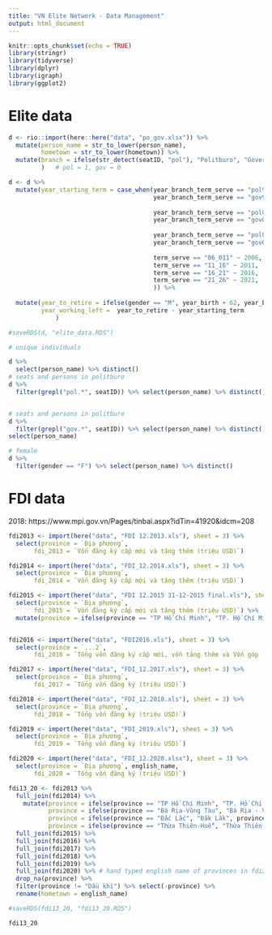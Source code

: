 ```yaml
---
title: "VN Elite Network - Data Management"
output: html_document
---
```


```r
knitr::opts_chunk$set(echo = TRUE)
library(stringr)
library(tidyverse)
library(dplyr)
library(igraph)
library(ggplot2)
```

# Elite data
```r
d <- rio::import(here::here("data", "po_gov.xlsx")) %>% 
  mutate(person_name = str_to_lower(person_name), 
         hometown = str_to_lower(hometown)) %>% 
  mutate(branch = ifelse(str_detect(seatID, "pol"), "Politburo", "Government")
         )   # pol = 1, gov = 0

d <- d %>% 
  mutate(year_starting_term = case_when(year_branch_term_serve == "pol96_01" ~ 1996,
                                        year_branch_term_serve == "gov97_02" ~ 1997,
                                        
                                        year_branch_term_serve == "pol01_06" ~ 2001, 
                                        year_branch_term_serve == "gov02_07" ~ 2002,
                                        
                                        year_branch_term_serve == "pol06_11" ~ 2006,
                                        year_branch_term_serve == "gov07_11" ~ 2007,
                                        
                                        term_serve == "06_011" ~ 2006,
                                        term_serve == "11_16" ~ 2011,
                                        term_serve == "16_21" ~ 2016,
                                        term_serve == "21_26" ~ 2021,
                                        )) %>% 
  
  mutate(year_to_retire = ifelse(gender == "M", year_birth + 62, year_birth + 60),
         year_working_left =  year_to_retire - year_starting_term
             ) 

#saveRDS(d, "elite_data.RDS")

# unique individuals 

d %>% 
  select(person_name) %>% distinct()
# seats and persons in politburo
d %>% 
  filter(grepl("pol.*", seatID)) %>% select(person_name) %>% distinct()


# seats and persons in politburo
d %>% 
  filter(grepl("gov.*", seatID)) %>% select(person_name) %>% distinct()
select(person_name)

# female
d %>% 
  filter(gender == "F") %>% select(person_name) %>% distinct()


```


# FDI data
2018: https://www.mpi.gov.vn/Pages/tinbai.aspx?idTin=41920&idcm=208

```r
fdi2013 <- import(here("data", "FDI 12.2013.xls"), sheet = 3) %>% 
  select(province = `Địa phương`,
       fdi_2013 = `Vốn đăng ký cấp mới và tăng thêm (triệu USD)`)

fdi2014 <- import(here("data", "FDI_12.2014.xls"), sheet = 3) %>% 
  select(province = `Địa phương`,
       fdi_2014 = `Vốn đăng ký cấp mới và tăng thêm (triệu USD)`)

fdi2015 <- import(here("data", "FDI 12.2015 31-12-2015 final.xls"), sheet = 3) %>% 
  select(province = `Địa phương`,
       fdi_2015 = `Vốn đăng ký cấp mới và tăng thêm (triệu USD)`) %>% 
  mutate(province = ifelse(province == "TP Hồ Chí Minh", "TP. Hồ Chí Minh", province))


fdi2016 <- import(here("data", "FDI2016.xls"), sheet = 3) %>% 
  select(province = `...2`,
       fdi_2016 = `Tổng vốn đăng ký cấp mới, vốn tăng thêm và Vốn góp (triệu USD)`)

fdi2017 <- import(here("data", "FDI_12.2017.xls"), sheet = 3) %>% 
  select(province = `Địa phương`,
       fdi_2017 = `Tổng vốn đăng ký (triệu USD)`)

fdi2018 <- import(here("data", "FDI_12.2018.xls"), sheet = 3) %>% 
  select(province = `Địa phương`,
       fdi_2018 = `Tổng vốn đăng ký (triệu USD)`)

fdi2019 <- import(here("data", "FDI_2019.xls"), sheet = 3) %>% 
  select(province = `Địa phương`,
       fdi_2019 = `Tổng vốn đăng ký (triệu USD)`)

fdi2020 <- import(here("data", "FDI_12.2020.xlsx"), sheet = 3) %>% 
  select(province = `Địa phương`, english_name,
       fdi_2020 = `Tổng vốn đăng ký (triệu USD)`)

fdi13_20 <- fdi2013 %>% 
  full_join(fdi2014) %>% 
    mutate(province = ifelse(province == "TP Hồ Chí Minh", "TP. Hồ Chí Minh", province),
           province = ifelse(province == "Bà Rịa-Vũng Tàu", "Bà Rịa - Vũng Tàu", province),
           province = ifelse(province == "Đắc Lắc", "Đăk Lăk", province),
           province = ifelse(province == "Thừa Thiên-Huế", "Thừa Thiên Huế", province)) %>% 
  full_join(fdi2015) %>% 
  full_join(fdi2016) %>% 
  full_join(fdi2017) %>% 
  full_join(fdi2018) %>% 
  full_join(fdi2019) %>% 
  full_join(fdi2020) %>% # hand typed english name of provinces in fdi2020 to join with elite data
  drop_na(province) %>% 
  filter(province != "Dầu khí") %>% select(-province) %>% 
  rename(hometown = english_name)

#saveRDS(fdi13_20, "fdi13_20.RDS")

fdi13_20
```

